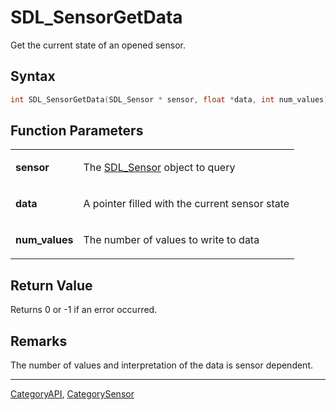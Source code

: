 = SDL_SensorGetData =

Get the current state of an opened sensor.

== Syntax ==

<syntaxhighlight lang='c'>
int SDL_SensorGetData(SDL_Sensor * sensor, float *data, int num_values);
</syntaxhighlight>

== Function Parameters ==

{|
|'''sensor'''
|The [[SDL_Sensor]] object to query
|-
|'''data'''
|A pointer filled with the current sensor state
|-
|'''num_values'''
|The number of values to write to data
|}

== Return Value ==

Returns 0 or -1 if an error occurred.



== Remarks ==

The number of values and interpretation of the data is sensor dependent.
----
[[CategoryAPI]], [[CategorySensor]]


